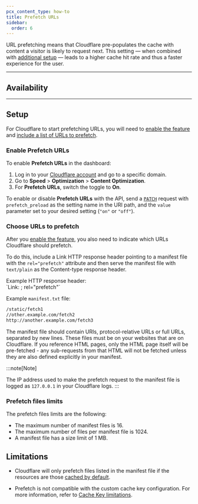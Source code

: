 ```yaml
---
pcx_content_type: how-to
title: Prefetch URLs
sidebar:
  order: 6
---
```



URL prefetching means that Cloudflare pre-populates the cache with content a visitor is likely to request next. This setting — when combined with [additional setup](#setup) — leads to a higher cache hit rate and thus a faster experience for the user.

---

## Availability

<FeatureTable id="speed.prefetch_urls" />

---

## Setup

For Cloudflare to start prefetching URLs, you will need to [enable the feature](#enable-prefetch-urls) and [include a list of URLs to prefetch](#choose-urls-to-prefetch).

### Enable Prefetch URLs

<Tabs syncKey="dashPlusAPI"> <TabItem label="Dashboard">

To enable **Prefetch URLs** in the dashboard:

1. Log in to your [Cloudflare account](https://dash.cloudflare.com) and go to a specific domain.
2. Go to **Speed** > **Optimization** > **Content Optimization**.
3. For **Prefetch URLs**, switch the toggle to **On**.

</TabItem> <TabItem label="API">

To enable or disable **Prefetch URLs** with the API, send a [`PATCH`](/api/resources/zones/subresources/settings/methods/edit/) request with `prefetch_preload` as the setting name in the URI path, and the `value` parameter set to your desired setting (`"on"` or `"off"`).

</TabItem> </Tabs>

### Choose URLs to prefetch

After you [enable the feature](#enable-prefetch-urls), you also need to indicate which URLs Cloudflare should prefetch.

To do this, include a Link HTTP response header pointing to a manifest file with the `rel="prefetch"` attribute and then serve the manifest file with `text/plain` as the Content-type response header.

<Example>
Example HTTP response header:<br/>
`Link: <http://www.example.com/manifest.txt>; rel="prefetch"`

Example `manifest.txt` file:

```txt
/static/fetch1
//other.example.com/fetch2
http://another.example.com/fetch3
```

</Example>

The manifest file should contain URIs, protocol-relative URLs or full URLs, separated by new lines. These files must be on your websites that are on Cloudflare. If you reference HTML pages, only the HTML page itself will be pre-fetched - any sub-requests from that HTML will not be fetched unless they are also defined explicitly in your manifest.

:::note[Note]

The IP address used to make the prefetch request to the manifest file is logged as `127.0.0.1` in your Cloudflare logs.
:::

### Prefetch files limits

The prefetch files limits are the following:

- The maximum number of manifest files is 16.
- The maximum number of files per manifest file is 1024.
- A manifest file has a size limit of 1 MB.

## Limitations

- Cloudflare will only prefetch files listed in the manifest file if the resources are those [cached by default](/cache/concepts/default-cache-behavior/#default-cached-file-extensions).

- Prefetch is not compatible with the custom cache key configuration. For more information, refer to [Cache Key limitations](/cache/how-to/cache-keys/#limitations).
